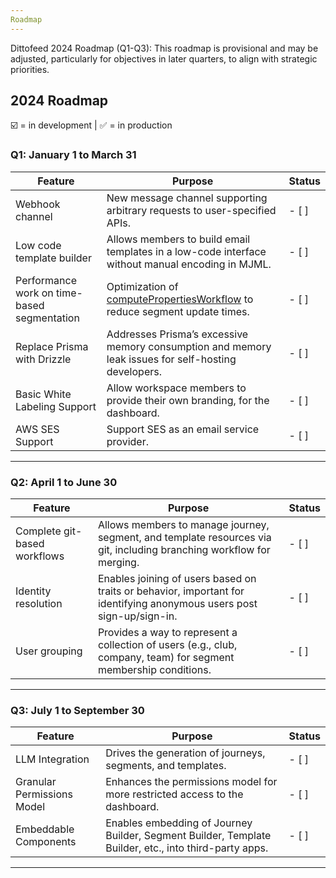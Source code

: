 ```yaml
---
Roadmap
---
```


Dittofeed 2024 Roadmap (Q1-Q3): This roadmap is provisional and may be adjusted, particularly for objectives in later quarters, to align with strategic priorities.

## 2024 Roadmap

☑️ = in development | ✅ = in production

### Q1: January 1 to March 31

| Feature                       | Purpose                                                                                                                                                              | Status  |
|-------------------------------|----------------------------------------------------------------------------------------------------------------------------------------------------------------------|---------|
| Webhook channel               | New message channel supporting arbitrary requests to user-specified APIs.                                                                                            | - \[ ]   |
| Low code template builder     | Allows members to build email templates in a low-code interface without manual encoding in MJML.                                                                     | - \[ ]   |
| Performance work on time-based segmentation | Optimization of [computePropertiesWorkflow](https://github.com/dittofeed/dittofeed/blob/0477114238af27d4f42f3d368266a79823956236/packages/backend-lib/src/segments/computePropertiesWorkflow.ts#L46-L113) to reduce segment update times. | - \[ ]   |
| Replace Prisma with Drizzle   | Addresses Prisma’s excessive memory consumption and memory leak issues for self-hosting developers.                                                                       | - \[ ]   |
| Basic White Labeling Support  | Allow workspace members to provide their own branding, for the dashboard.                                                                                                                                                                 | - \[ ]   |
| AWS SES Support               | Support SES as an email service provider.                                                                                                                                                                      | - \[ ]   |

---

### Q2: April 1 to June 30

| Feature                       | Purpose                                                                                                               | Status  |
|-------------------------------|-----------------------------------------------------------------------------------------------------------------------|---------|
| Complete git-based workflows  | Allows members to manage journey, segment, and template resources via git, including branching workflow for merging.   | - \[ ]   |
| Identity resolution           | Enables joining of users based on traits or behavior, important for identifying anonymous users post sign-up/sign-in. | - \[ ]   |
| User grouping                 | Provides a way to represent a collection of users (e.g., club, company, team) for segment membership conditions.      | - \[ ]   |

---

### Q3: July 1 to September 30

| Feature                      | Purpose                                                                                               | Status  |
|------------------------------|-------------------------------------------------------------------------------------------------------|---------|
| LLM Integration              | Drives the generation of journeys, segments, and templates.                                           | - \[ ]   |
| Granular Permissions Model   | Enhances the permissions model for more restricted access to the dashboard.                           | - \[ ]   |
| Embeddable Components        | Enables embedding of Journey Builder, Segment Builder, Template Builder, etc., into third-party apps. | - \[ ]   |

---
